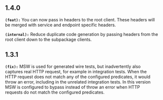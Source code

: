## 1.4.0
**`(feat):`** You can now pass in headers to the root client. These headers will be merged with service and endpoint specific headers.

**`(internal):`** Reduce duplicate code generation by passing headers from the root client down to the subpackage clients.

## 1.3.1
**`(fix):`** MSW is used for generated wire tests, but inadvertently also captures real HTTP request, for example in integration tests.
When the HTTP request does not match any of the configured predicates, it would throw an error, including in the unrelated integration tests.
In this version MSW is configured to bypass instead of throw an error when HTTP requests do not match the configured predicates.


